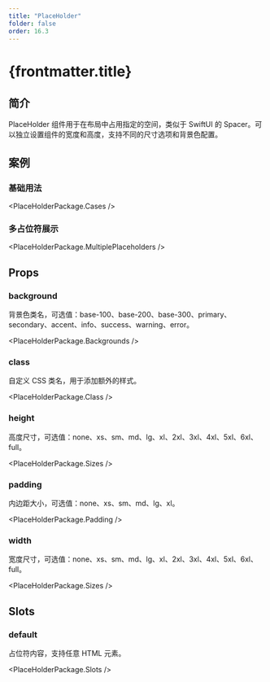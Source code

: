 ```yaml
---
title: "PlaceHolder"
folder: false
order: 16.3
---
```



# {frontmatter.title}

## 简介

PlaceHolder 组件用于在布局中占用指定的空间，类似于 SwiftUI 的 Spacer。可以独立设置组件的宽度和高度，支持不同的尺寸选项和背景色配置。

## 案例

### 基础用法

<PlaceHolderPackage.Cases />

### 多占位符展示

<PlaceHolderPackage.MultiplePlaceholders />

## Props

### background

背景色类名，可选值：base-100、base-200、base-300、primary、secondary、accent、info、success、warning、error。

<PlaceHolderPackage.Backgrounds />

### class

自定义 CSS 类名，用于添加额外的样式。

<PlaceHolderPackage.Class />

### height

高度尺寸，可选值：none、xs、sm、md、lg、xl、2xl、3xl、4xl、5xl、6xl、full。

<PlaceHolderPackage.Sizes />

### padding

内边距大小，可选值：none、xs、sm、md、lg、xl。

<PlaceHolderPackage.Padding />

### width

宽度尺寸，可选值：none、xs、sm、md、lg、xl、2xl、3xl、4xl、5xl、6xl、full。

<PlaceHolderPackage.Sizes />

## Slots

### default

占位符内容，支持任意 HTML 元素。

<PlaceHolderPackage.Slots />